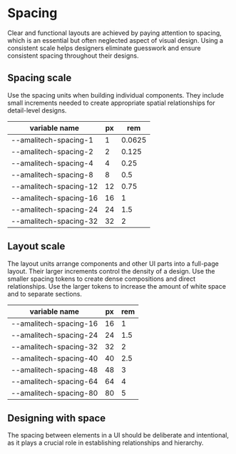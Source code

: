 
<Meta title="Design Tokens/Spacing" />


# Spacing

Clear and functional layouts are achieved by paying attention to spacing, which is an essential but often neglected aspect of visual design. Using a consistent scale helps designers eliminate guesswork and ensure consistent spacing throughout their designs.

## Spacing scale

Use the spacing units when building individual components. They include small increments needed to create appropriate spatial relationships for detail-level designs.

<table>
  <thead>
    <tr>
      <th>variable name</th>
      <th>px</th>
      <th>rem</th>
    </tr>
  </thead>
  <tbody>
    <tr>
      <td>--amalitech-spacing-1</td>
      <td>1</td>
      <td>0.0625</td>
    </tr>
    <tr style={{
        backgroundColor: "#f2f2f2"
    }}>
      <td>--amalitech-spacing-2</td>
      <td>2</td>
      <td>0.125</td>
    </tr>
    <tr>
      <td>--amalitech-spacing-4</td>
      <td>4</td>
      <td>0.25</td>
    </tr>
    <tr style={{
        backgroundColor: "#f2f2f2"
    }}>
      <td>--amalitech-spacing-8</td>
      <td>8</td>
      <td>0.5</td>
    </tr>
    <tr>
      <td>--amalitech-spacing-12</td>
      <td>12</td>
      <td>0.75</td>
    </tr>
    <tr style={{
        backgroundColor: "#f2f2f2"
    }}>
      <td>--amalitech-spacing-16</td>
      <td>16</td>
      <td>1</td>
    </tr>
    <tr>
      <td>--amalitech-spacing-24</td>
      <td>24</td>
      <td>1.5</td>
    </tr>
    <tr style={{
        backgroundColor: "#f2f2f2"
    }}>
      <td>--amalitech-spacing-32</td>
      <td>32</td>
      <td>2</td>
    </tr>
  </tbody>
</table>

## Layout scale

The layout units arrange components and other UI parts into a full-page layout. Their larger increments control the density of a design. Use the smaller spacing tokens to create dense compositions and direct relationships. Use the larger tokens to increase the amount of white space and to separate sections.

<table>
  <thead>
    <tr>
      <th>variable name</th>
      <th>px</th>
      <th>rem</th>
    </tr>
  </thead>
  <tbody>
    <tr>
      <td>--amalitech-spacing-16</td>
      <td>16</td>
      <td>1</td>
    </tr>
    <tr style={{
        backgroundColor: "#f2f2f2"
    }}>
      <td>--amalitech-spacing-24</td>
      <td>24</td>
      <td>1.5</td>
    </tr>
    <tr>
      <td>--amalitech-spacing-32</td>
      <td>32</td>
      <td>2</td>
    </tr>
    <tr style={{
        backgroundColor: "#f2f2f2"
    }}>
      <td>--amalitech-spacing-40</td>
      <td>40</td>
      <td>2.5</td>
    </tr>
    <tr>
      <td>--amalitech-spacing-48</td>
      <td>48</td>
      <td>3</td>
    </tr>
    <tr style={{
        backgroundColor: "#f2f2f2"
    }}>
      <td>--amalitech-spacing-64</td>
      <td>64</td>
      <td>4</td>
    </tr>
    <tr>
      <td>--amalitech-spacing-80</td>
      <td>80</td>
      <td>5</td>
    </tr>
  </tbody>
</table>

## Designing with space

The spacing between elements in a UI should be deliberate and intentional, as it plays a crucial role in establishing relationships and hierarchy.

